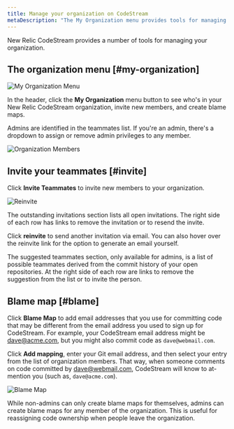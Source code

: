 ```yaml
---
title: Manage your organization on CodeStream
metaDescription: "The My Organization menu provides tools for managing the members of your team, as well as the emails used by your teammates when committing code."
---
```


New Relic CodeStream provides a number of tools for managing your organization.

## The organization menu [#my-organization]

![My Organization Menu](./images/MyOrgMenu.png)

In the header, click the **My Organization** menu button to see who's in your New Relic CodeStream organization, invite new members, and create blame maps. 

Admins are identified in the teammates list. If you're an admin, there's a dropdown to assign or remove admin privileges to any member.

![Organization Members](./images/MyOrgMembers.png)

## Invite your teammates [#invite]

Click **Invite Teammates** to invite new members to your organization. 

![Reinvite](./images/MyOrgInvite.png)

The outstanding invitations section lists all open invitations. The right side of each row has links to remove the invitation or to resend the invite.

Click **reinvite** to send another invitation via email. You can also hover over the reinvite link for the option to generate an email yourself.

The suggested teammates section, only available for admins, is a list of possible teammates derived from the commit history of your open repositories. At the right side of each row are links to remove the suggestion from the list or to invite the person.

## Blame map [#blame]

Click **Blame Map** to add email addresses that you use for committing code that may be different from the email address you used to sign up for CodeStream. For example, your CodeStream email address might be dave@acme.com, but you might also commit code as `dave@webmail.com`. 

Click **Add mapping**, enter your Git email address, and then select your entry from the list of organization members. That way, when someone comments on code committed by dave@webmail.com, CodeStream will know to at-mention you (such as, `dave@acme.com`).

![Blame Map](./images/MyOrgBlameMap.png)

While non-admins can only create blame maps for themselves, admins can create blame maps for any member of the organization. This is useful for reassigning code ownership when people leave the organization.